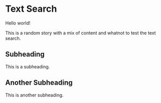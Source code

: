 
<Meta title="Example/Text Search" />

# Text Search

Hello world!

This is a random story with a mix of content and whatnot to test the text search.

## Subheading

This is a subheading.

## Another Subheading

This is another subheading.
